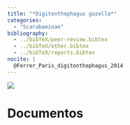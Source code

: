 ```yaml
---
title: "*Digitonthophagus gazella*"
categories: 
  - "Scarabaeinae"
bibliography: 
  - ../bibTeX/peer-review.bibtex
  - ../bibTeX/other.bibtex
  - ../bibTeX/reports.bibtex
nocite: |
  @Ferrer_Paris_digitonthophagus_2014
---
```


![](Digitonthophagus-gazella.jpg)

# Documentos

::: {#refs}
:::